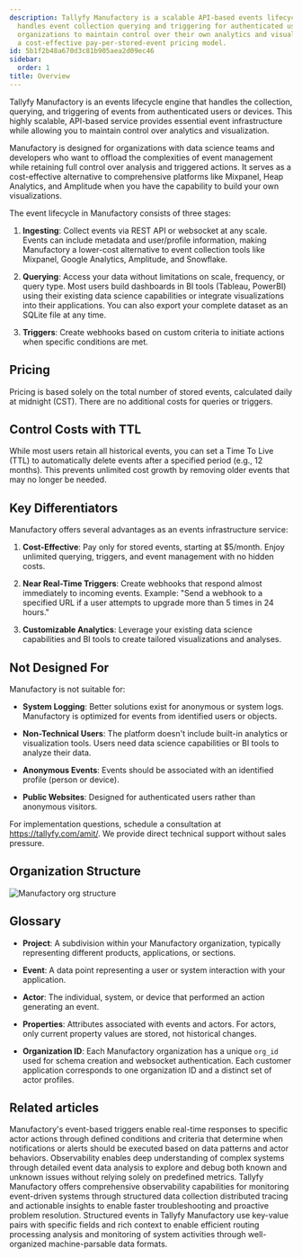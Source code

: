 ```yaml
---
description: Tallyfy Manufactory is a scalable API-based events lifecycle engine that
  handles event collection querying and triggering for authenticated users while allowing
  organizations to maintain control over their own analytics and visualization through
  a cost-effective pay-per-stored-event pricing model.
id: 5b1f2b48a670d3c81b905aea2d09ec46
sidebar:
  order: 1
title: Overview
---
```


Tallyfy Manufactory is an events lifecycle engine that handles the collection, querying, and triggering of events from authenticated users or devices. This highly scalable, API-based service provides essential event infrastructure while allowing you to maintain control over analytics and visualization.

Manufactory is designed for organizations with data science teams and developers who want to offload the complexities of event management while retaining full control over analysis and triggered actions. It serves as a cost-effective alternative to comprehensive platforms like Mixpanel, Heap Analytics, and Amplitude when you have the capability to build your own visualizations.

The event lifecycle in Manufactory consists of three stages:

1. **Ingesting**: Collect events via REST API or websocket at any scale. Events can include metadata and user/profile information, making Manufactory a lower-cost alternative to event collection tools like Mixpanel, Google Analytics, Amplitude, and Snowflake.

2. **Querying**: Access your data without limitations on scale, frequency, or query type. Most users build dashboards in BI tools (Tableau, PowerBI) using their existing data science capabilities or integrate visualizations into their applications. You can also export your complete dataset as an SQLite file at any time.

3. **Triggers**: Create webhooks based on custom criteria to initiate actions when specific conditions are met.

## Pricing

Pricing is based solely on the total number of stored events, calculated daily at midnight (CST). There are no additional costs for queries or triggers.

## Control Costs with TTL

While most users retain all historical events, you can set a Time To Live (TTL) to automatically delete events after a specified period (e.g., 12 months). This prevents unlimited cost growth by removing older events that may no longer be needed.

## Key Differentiators

Manufactory offers several advantages as an events infrastructure service:

1. **Cost-Effective**: Pay only for stored events, starting at $5/month. Enjoy unlimited querying, triggers, and event management with no hidden costs.

2. **Near Real-Time Triggers**: Create webhooks that respond almost immediately to incoming events. Example: "Send a webhook to a specified URL if a user attempts to upgrade more than 5 times in 24 hours."

3. **Customizable Analytics**: Leverage your existing data science capabilities and BI tools to create tailored visualizations and analyses.

## Not Designed For

Manufactory is not suitable for:

* **System Logging**: Better solutions exist for anonymous or system logs. Manufactory is optimized for events from identified users or objects.

* **Non-Technical Users**: The platform doesn't include built-in analytics or visualization tools. Users need data science capabilities or BI tools to analyze their data.

* **Anonymous Events**: Events should be associated with an identified profile (person or device).

* **Public Websites**: Designed for authenticated users rather than anonymous visitors.

For implementation questions, schedule a consultation at https://tallyfy.com/amit/. We provide direct technical support without sales pressure.

## Organization Structure

![Manufactory org structure](https://screenshots.tallyfy.com/manufactory-org-structure-v1.png)

## Glossary

* **Project**: A subdivision within your Manufactory organization, typically representing different products, applications, or sections.

* **Event**: A data point representing a user or system interaction with your application.

* **Actor**: The individual, system, or device that performed an action generating an event.

* **Properties**: Attributes associated with events and actors. For actors, only current property values are stored, not historical changes.

* **Organization ID**: Each Manufactory organization has a unique `org_id` used for schema creation and websocket authentication. Each customer application corresponds to one organization ID and a distinct set of actor profiles.


## Related articles
<CardGrid>
<LinkTitleCard header="<b>Manufactory > Triggers</b>" href="/products/manufactory/triggers/" > Manufactory's event-based triggers enable real-time responses to specific actor actions through defined conditions and criteria that determine when notifications or alerts should be executed based on data patterns and actor behaviors. </LinkTitleCard>
<LinkTitleCard header="<b>Best Practices > What is observability?</b>" href="/products/manufactory/best-practices/what-is-observability/" > Observability enables deep understanding of complex systems through detailed event data analysis to explore and debug both known and unknown issues without relying solely on predefined metrics. </LinkTitleCard>
<LinkTitleCard header="<b>Manufactory > Introduction to observability best practices</b>" href="/products/manufactory/best-practices/" > Tallyfy Manufactory offers comprehensive observability capabilities for monitoring event-driven systems through structured data collection distributed tracing and actionable insights to enable faster troubleshooting and proactive problem resolution. </LinkTitleCard>
<LinkTitleCard header="<b>Best Practices > Understanding structured events</b>" href="/products/manufactory/best-practices/understanding-structured-events/" > Structured events in Tallyfy Manufactory use key-value pairs with specific fields and rich context to enable efficient routing processing analysis and monitoring of system activities through well-organized machine-parsable data formats. </LinkTitleCard>
</CardGrid>